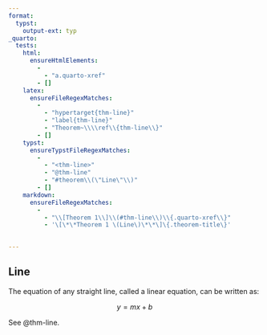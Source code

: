 ```yaml
---
format:
  typst:
    output-ext: typ
_quarto:
  tests:
    html:
      ensureHtmlElements:
        - 
          - "a.quarto-xref"
        - []
    latex:
      ensureFileRegexMatches:
        -
          - "hypertarget{thm-line}"
          - "label{thm-line}"
          - "Theorem~\\\\ref\\{thm-line\\}"
        - []
    typst:
      ensureTypstFileRegexMatches:
        - 
          - "<thm-line>"
          - "@thm-line"
          - "#theorem\\(\"Line\"\\)"
        - []
    markdown:
      ensureFileRegexMatches:
        -
          - "\\[Theorem 1\\]\\(#thm-line\\)\\{.quarto-xref\\}"
          - '\[\*\*Theorem 1 \(Line\)\*\*\]\{.theorem-title\}'
    

---
```


::: {#thm-line}

## Line

The equation of any straight line, called a linear equation, can be written as:

$$
y = mx + b
$$
:::

See @thm-line.
